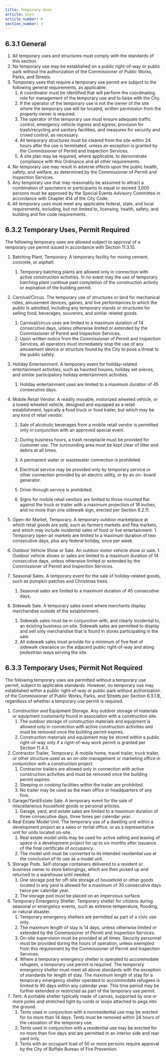 ```yaml
---
title: Temporary Uses
article: Uses
article_number: 6
section_number: 3
---
```


## 6.3.1 General

1. All temporary uses and structures must comply with the standards of this section.
2. No temporary use may be established on a public right-of-way or public park without the authorization of the Commissioner of Public Works, Parks, and Streets.
3. Temporary uses that require a temporary use permit are subject to the following general requirements, as applicable:
   1. A coordinator must be identified that will perform the coordinating role for management of the temporary use and to liaise with the City.
   2. If the operator of the temporary use is not the owner of the site where the temporary use will be located, written permission from the property owner is required.
   3. The operator of the temporary use must ensure adequate traffic control, emergency vehicle ingress and egress, provision for trash/recycling and sanitary facilities, and measures for security and crowd control, as necessary.
   4. All temporary structures must be cleared from the site within 24 hours after the use is terminated, unless an exception is granted by the Commissioner of Permit and Inspection Services.
   5. A site plan may be required, where applicable, to demonstrate compliance with this Ordinance and all other requirements.
4. No temporary use may result in adverse effects upon the public health, safety, and welfare, as determined by the Commissioner of Permit and Inspection Services.
5. Any temporary use that may reasonably be assumed to attract a combination of spectators or participants to equal or exceed 3,000 persons must be approved by the Special Events Advisory Committee in accordance with Chapter 414 of the City Code.
6. All temporary uses must meet any applicable federal, state, and local requirements, including, but not limited to, licensing, health, safety, and building and fire code requirements.

## 6.3.2 Temporary Uses, Permit Required

The following temporary uses are allowed subject to approval of a temporary use permit issued in accordance with Section 11.3.10.

1. Batching Plant, Temporary. A temporary facility for mixing cement, concrete, or asphalt.
   1. Temporary batching plants are allowed only in connection with active construction activities. In no event may the use of temporary batching plant continue past completion of the construction activity or expiration of the building permit.
2. Carnival/Circus. The temporary use of structures or land for mechanical rides, amusement devices, games, and live performances to which the public is admitted, including any temporary stands or structures for selling food, beverages, souvenirs, and similar related goods.
   1. Carnival/circus uses are limited to a maximum duration of 14 consecutive days, unless otherwise limited or extended by the Commissioner of Permit and Inspection Services.
   2. Upon written notice from the Commissioner of Permit and Inspection Services, all operators must immediately stop the use of any amusement device or structure found by the City to pose a threat to the public safety.
3. Holiday Entertainment. A temporary event for holiday-related entertainment activities, such as haunted houses, holiday set-pieces, and similar participatory holiday entertainment activities.
   1. Holiday entertainment uses are limited to a maximum duration of 45 consecutive days.
4. Mobile Retail Vendor. A readily movable, motorized wheeled vehicle, or a towed wheeled vehicle, designed and equipped as a retail establishment, typically a food truck or food trailer, but which may be any kind of retail vendor.

   1. Sale of alcoholic beverages from a mobile retail vendor is permitted only in conjunction with an approved special event.
   2. During business hours, a trash receptacle must be provided for customer use. The surrounding area must be kept clear of litter and debris at all times.
   3. A permanent water or wastewater connection is prohibited.
   4. Electrical service may be provided only by temporary service or other connection provided by an electric utility, or by an on- board generator.
   5. Drive-through service is prohibited.

   6. Signs for mobile retail vendors are limited to those mounted flat against the truck or trailer with a maximum projection of 18 inches, and no more than one sidewalk sign, erected per Section 9.2.11.

5. Open-Air Market, Temporary. A temporary outdoor marketplace at which retail goods are sold,
   such as farmers markets and flea markets, and which may include incidental sales of food or live entertainment. 1. Temporary open-air markets are limited to a maximum duration of two consecutive days, plus any federal holiday, once per week.
6. Outdoor Vehicle Show or Sale. An outdoor motor vehicle show or sale. 1. Outdoor vehicle shows or sales are limited to a maximum duration of 14 consecutive
   days, unless otherwise limited or extended by the Commissioner of Permit and Inspection Services.
7. Seasonal Sales. A temporary event for the sale of holiday-related goods, such as pumpkin patches and Christmas trees.
   1. Seasonal sales are limited to a maximum duration of 45 consecutive days.
8. Sidewalk Sale. A temporary sales event where merchants display merchandise outside of the establishment.
   1. Sidewalk sales must be in conjunction with, and clearly incidental to, an existing business on-site. Sidewalk sales are permitted to display and sell only merchandise that is found in stores participating in the sale.
   2. All sidewalk sales must provide for a minimum of five feet of sidewalk clearance on the adjacent public right-of-way and along pedestrian ways serving the site.

## 6.3.3 Temporary Uses, Permit Not Required

The following temporary uses are permitted without a temporary use permit, subject to applicable standards. However, no temporary use may established within a public right-of-way or public park without authorization of the Commissioner of Public Works, Parks, and Streets per Section 6.3.1.B, regardless of whether a temporary use permit is required.

1. Construction and Equipment Storage. Any outdoor storage of materials or equipment customarily found in association with a construction site.
   1. The outdoor storage of construction materials and equipment is allowed only in connection with active construction activities and must be removed once the building permit expires.
   2. Construction materials and equipment may be stored within a public right-of-way only if a right-of-way work permit is granted per Section 11.4.3.
2. Contractor Trailer, Temporary. A mobile home, travel trailer, truck trailer, or other structure used as an on-site management or marketing office in conjunction with a construction project.
   1. Contractor trailers are allowed only in connection with active construction activities and must be removed once the building permit expires.
   2. Sleeping or cooking facilities within the trailer are prohibited.
   3. No trailer may be used as the main office or headquarters of any firm.
3. Garage/Yard/Estate Sale. A temporary event for the sale of miscellaneous household goods or personal articles.
   1. Garage, yard, and estate sales are limited to a maximum duration of three consecutive days, three times per calendar year.
4. Real Estate Model Unit. The temporary use of a dwelling unit within a development project as a sales or rental office, or as a representative unit for units located on-site.
   1. Real estate model units may be used for active selling and leasing of space in a development project for up to six months after issuance of the final certificate of occupancy.
   2. The model unit must be converted to its intended residential use at the conclusion of its use as a model unit.
5. Storage Pods. Self-storage containers delivered to a resident or business owner to store belongings, which are then picked up and returned to a warehouse until needed.
   1. One storage pod for off-site storage of household or other goods located in any yard is allowed for a maximum of 30 consecutive days twice per calendar year.
   2. The storage pod must be placed on an impervious surface.
6. Temporary Emergency Shelter. Temporary shelter for citizens during seasonal or emergency events, such as extreme temperature, flooding, or natural disaster.
   1. Temporary emergency shelters are permitted as part of a civic use only.
   2. The maximum length of stay is 14 days, unless otherwise limited or extended by the Commissioner of Permit and Inspection Services.
   3. On-site supervision must be provided at all times. Security personnel must be provided during the hours of operation,
      unless exempted from this requirement by the Commissioner of Permit and Inspection Services.
   4. Where a temporary emergency shelter is operated to accommodate refugees, a temporary use permit is required. The temporary emergency shelter must meet all above standards with the exception of standards for length of stay. The maximum length of stay for a temporary emergency shelter operated to accommodate refugees is limited to 90 days within any calendar year. This time period may be further extended or restricted as part of the temporary use permit.
7. Tent. A portable shelter typically made of canvas, supported by one or more poles and stretched tight by cords or loops attached to pegs into the ground.
   1. Tents used in conjunction with a nonresidential use may be erected for no more than 14 days. Tents must be removed within 24 hours of the cessation of the temporary use.
   2. Tents used in conjunction with a residential use may be erected for no more than five days and are permitted in an interior side and rear yard only.
   3. Tents with an occupant load of 50 or more persons require approval by the City of Buffalo Bureau of Fire Prevention.
